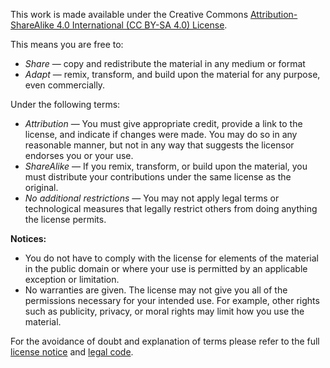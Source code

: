 This work is made available under the Creative Commons [Attribution-ShareAlike 4.0 International (CC BY-SA 4.0) License](https://creativecommons.org/licenses/by-sa/4.0/).

This means you are free to:

 * _Share_ — copy and redistribute the material in any medium or format
 * _Adapt_ — remix, transform, and build upon the material for any purpose, even commercially.

Under the following terms:

 * _Attribution_ — You must give appropriate credit, provide a link to the license, and indicate if changes were made. You may do so in any reasonable manner, but not in any way that suggests the licensor endorses you or your use.
 * _ShareAlike_ — If you remix, transform, or build upon the material, you must distribute your contributions under the same license as the original.
 * _No additional restrictions_ — You may not apply legal terms or technological measures that legally restrict others from doing anything the license permits.

**Notices:**

 * You do not have to comply with the license for elements of the material in the public domain or where your use is permitted by an applicable exception or limitation.
 * No warranties are given. The license may not give you all of the permissions necessary for your intended use. For example, other rights such as publicity, privacy, or moral rights may limit how you use the material.

For the avoidance of doubt and explanation of terms please refer to the full [license notice](https://creativecommons.org/licenses/by-sa/4.0/) and [legal code](https://creativecommons.org/licenses/by-sa/4.0/legalcode).
